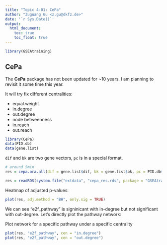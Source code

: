 ```yaml
---
title: "Topic 4-01: CePa"
author: "Zuguang Gu <z.gu@dkfz.de>"
date: '`r Sys.Date()`'
output:
  html_document:
    toc: true
    toc_float: true
---
```



```r
library(GSEAtraining)
```

## CePa

The **CePa** package has not been updated for ~10 years. I am planning to revisit it
some time this year. 


It will try fix different centralities:

- equal.weight
- in.degree
- out.degree
- node betweenness
- in.reach
- out.reach

```r
library(CePa)
data(PID.db)
data(gene.list)
```

`dif` and `bk` are two gene vectors, `pc` is in a special format.

```r
# around 5min
res = cepa.ora.all(dif = gene.list$dif, bk = gene.list$bk, pc = PID.db$NCI)
```

```r
res = readRDS(system.file("extdata", "cepa_res.rds", package = "GSEAtraining"))
```

Heatmap of adjusted p-values:

```r
plot(res, adj.method = "BH", only.sig = TRUE)
```

We can see "e2f_pathway" is signinicant with in-degree but not significant with out-degree.
Let's directly plot the pathway network:

Plot network for a specific pathway under a specific centrality

```r
plot(res, "e2f_pathway", cen = "in.degree")
plot(res, "e2f_pathway", cen = "out.degree")
```

